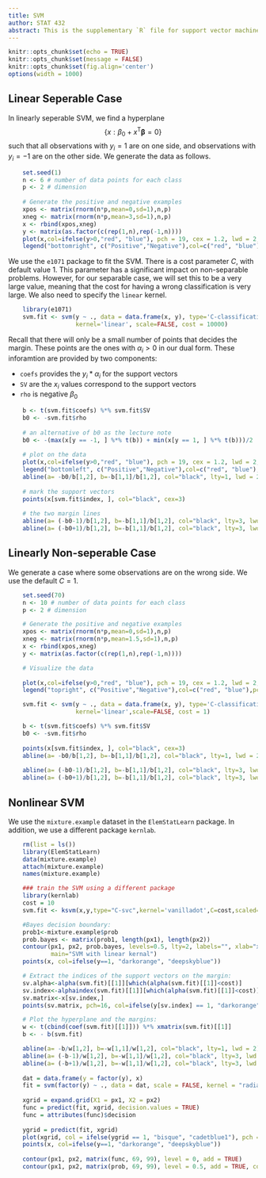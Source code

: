```yaml
---
title: SVM
author: STAT 432
abstract: This is the supplementary `R` file for support vector machines in the lecture note "SVM".
---
```


```r
knitr::opts_chunk$set(echo = TRUE)
knitr::opts_chunk$set(message = FALSE)
knitr::opts_chunk$set(fig.align='center')
options(width = 1000)
```

## Linear Seperable Case

In linearly seperable SVM, we find a hyperplane 
$$\{ x: \beta_0 + x^\text{T} \boldsymbol \beta = 0 \}$$
such that all observations with $y_i = 1$ are on one side, and observations with $y_i = -1$ are on the other side. We generate the data as follows. 

```r
    set.seed(1)
    n <- 6 # number of data points for each class
    p <- 2 # dimension
    
    # Generate the positive and negative examples
    xpos <- matrix(rnorm(n*p,mean=0,sd=1),n,p)
    xneg <- matrix(rnorm(n*p,mean=3,sd=1),n,p)
    x <- rbind(xpos,xneg)
    y <- matrix(as.factor(c(rep(1,n),rep(-1,n))))
    plot(x,col=ifelse(y>0,"red", "blue"), pch = 19, cex = 1.2, lwd = 2, xlab = "X1", ylab = "X2", cex.lab = 1.5)
    legend("bottomright", c("Positive","Negative"),col=c("red", "blue"),pch=c(19, 19),text.col=c("red", "blue"), cex = 1.5)
```

We use the `e1071` package to fit the SVM. There is a cost parameter $C$, with default value 1. This parameter has a significant impact on non-separable problems. However, for our separable case, we will set this to be a very large value, meaning that the cost for having a wrong classification is very large. We also need to specify the `linear` kernel. 

```r
    library(e1071)
    svm.fit <- svm(y ~ ., data = data.frame(x, y), type='C-classification', 
                   kernel='linear', scale=FALSE, cost = 10000)
```

Recall that there will only be a small number of points that decides the margin. These points are the ones with $\alpha_i > 0$ in our dual form. These inforamtion are provided by two components: 

* `coefs` provides the $y_i*\alpha_i$ for the support vectors
* `SV` are the $x_i$ values correspond to the support vectors 
* `rho` is negative $\beta_0$

```r
    b <- t(svm.fit$coefs) %*% svm.fit$SV
    b0 <- -svm.fit$rho
    
    # an alternative of b0 as the lecture note
    b0 <- -(max(x[y == -1, ] %*% t(b)) + min(x[y == 1, ] %*% t(b)))/2
    
    # plot on the data 
    plot(x,col=ifelse(y>0,"red", "blue"), pch = 19, cex = 1.2, lwd = 2, xlab = "X1", ylab = "X2", cex.lab = 1.5)
    legend("bottomleft", c("Positive","Negative"),col=c("red", "blue"),pch=c(19, 19),text.col=c("red", "blue"), cex = 1.5)
    abline(a= -b0/b[1,2], b=-b[1,1]/b[1,2], col="black", lty=1, lwd = 2)
    
    # mark the support vectors
    points(x[svm.fit$index, ], col="black", cex=3)
    
    # the two margin lines 
    abline(a= (-b0-1)/b[1,2], b=-b[1,1]/b[1,2], col="black", lty=3, lwd = 2)
    abline(a= (-b0+1)/b[1,2], b=-b[1,1]/b[1,2], col="black", lty=3, lwd = 2)
```

## Linearly Non-seperable Case

We generate a case where some observations are on the wrong side. We use the default $C = 1$. 

```r

    set.seed(70)
    n <- 10 # number of data points for each class
    p <- 2 # dimension

    # Generate the positive and negative examples
    xpos <- matrix(rnorm(n*p,mean=0,sd=1),n,p)
    xneg <- matrix(rnorm(n*p,mean=1.5,sd=1),n,p)
    x <- rbind(xpos,xneg)
    y <- matrix(as.factor(c(rep(1,n),rep(-1,n))))

    # Visualize the data
    
    plot(x,col=ifelse(y>0,"red", "blue"), pch = 19, cex = 1.2, lwd = 2, xlab = "X1", ylab = "X2", cex.lab = 1.5)
    legend("topright", c("Positive","Negative"),col=c("red", "blue"),pch=c(19, 19),text.col=c("red", "blue"), cex = 1.5)

    svm.fit <- svm(y ~ ., data = data.frame(x, y), type='C-classification', 
                   kernel='linear',scale=FALSE, cost = 1)

    b <- t(svm.fit$coefs) %*% svm.fit$SV
    b0 <- -svm.fit$rho
    
    points(x[svm.fit$index, ], col="black", cex=3)     
    abline(a= -b0/b[1,2], b=-b[1,1]/b[1,2], col="black", lty=1, lwd = 2)
    
    abline(a= (-b0-1)/b[1,2], b=-b[1,1]/b[1,2], col="black", lty=3, lwd = 2)
    abline(a= (-b0+1)/b[1,2], b=-b[1,1]/b[1,2], col="black", lty=3, lwd = 2)
```

## Nonlinear SVM 

We use the `mixture.example` dataset in the `ElemStatLearn` package. In addition, we use a different package `kernlab`.

```r
    rm(list = ls())
    library(ElemStatLearn)
    data(mixture.example)
    attach(mixture.example)
    names(mixture.example)

    ### train the SVM using a different package
    library(kernlab)
    cost = 10
    svm.fit <- ksvm(x,y,type="C-svc",kernel='vanilladot',C=cost,scaled=c())

    #Bayes decision boundary:
    prob1<-mixture.example$prob
    prob.bayes <- matrix(prob1, length(px1), length(px2))
    contour(px1, px2, prob.bayes, levels=0.5, lty=2, labels="", xlab="x1",ylab="x2",
            main="SVM with linear kernal")
    points(x, col=ifelse(y==1, "darkorange", "deepskyblue"))

    # Extract the indices of the support vectors on the margin:
    sv.alpha<-alpha(svm.fit)[[1]][which(alpha(svm.fit)[[1]]<cost)]
    sv.index<-alphaindex(svm.fit)[[1]][which(alpha(svm.fit)[[1]]<cost)]
    sv.matrix<-x[sv.index,]
    points(sv.matrix, pch=16, col=ifelse(y[sv.index] == 1, "darkorange", "deepskyblue"), cex=1.5)

    # Plot the hyperplane and the margins:
    w <- t(cbind(coef(svm.fit)[[1]])) %*% xmatrix(svm.fit)[[1]]
    b <- - b(svm.fit)

    abline(a= -b/w[1,2], b=-w[1,1]/w[1,2], col="black", lty=1, lwd = 2)
    abline(a= (-b-1)/w[1,2], b=-w[1,1]/w[1,2], col="black", lty=3, lwd = 2)
    abline(a= (-b+1)/w[1,2], b=-w[1,1]/w[1,2], col="black", lty=3, lwd = 2)
    
    dat = data.frame(y = factor(y), x)
    fit = svm(factor(y) ~ ., data = dat, scale = FALSE, kernel = "radial", cost = 5)
    
    xgrid = expand.grid(X1 = px1, X2 = px2)
    func = predict(fit, xgrid, decision.values = TRUE)
    func = attributes(func)$decision
    
    ygrid = predict(fit, xgrid)
    plot(xgrid, col = ifelse(ygrid == 1, "bisque", "cadetblue1"), pch = 20, cex = 0.2, main="SVM with radial kernal")
    points(x, col=ifelse(y==1, "darkorange", "deepskyblue"))
    
    contour(px1, px2, matrix(func, 69, 99), level = 0, add = TRUE)
    contour(px1, px2, matrix(prob, 69, 99), level = 0.5, add = TRUE, col = "blue", lwd = 2)
```



